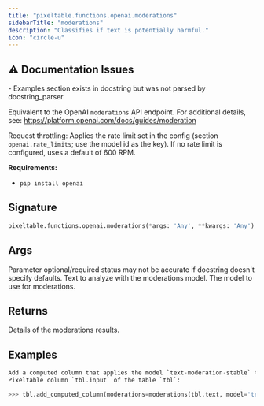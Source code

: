 ```yaml
---
title: "pixeltable.functions.openai.moderations"
sidebarTitle: "moderations"
description: "Classifies if text is potentially harmful."
icon: "circle-u"
---
```

## ⚠️ Documentation Issues

<Warning>
- Examples section exists in docstring but was not parsed by docstring_parser
</Warning>

Equivalent to the OpenAI `moderations` API endpoint. For additional details, see: https://platform.openai.com/docs/guides/moderation

Request throttling: Applies the rate limit set in the config (section `openai.rate_limits`; use the model id as the key). If no rate limit is configured, uses a default of 600 RPM.

**Requirements:**

- `pip install openai`


## Signature

```python
pixeltable.functions.openai.moderations(*args: 'Any', **kwargs: 'Any') -> "'exprs.FunctionCall'"
```

## Args

<Note>
Parameter optional/required status may not be accurate if docstring doesn't specify defaults.
</Note>

<ParamField path="input" type="string" required>
  Text to analyze with the moderations model.


</ParamField>

<ParamField path="model" type="string" required>
  The model to use for moderations.


</ParamField>

## Returns

<ResponseField name="return" type="any" required>
  Details of the moderations results.


</ResponseField>

## Examples

```python
Add a computed column that applies the model `text-moderation-stable` to an existing
Pixeltable column `tbl.input` of the table `tbl`:

>>> tbl.add_computed_column(moderations=moderations(tbl.text, model='text-moderation-stable'))
```

